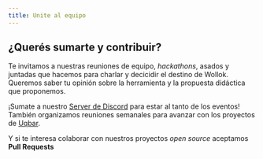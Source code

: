 ```yaml
---
title: Unite al equipo
---
```



## ¿Querés sumarte y contribuir?

Te invitamos a nuestras reuniones de equipo, _hackathons_, asados y juntadas que hacemos para charlar y decicidir el destino de Wollok.
Queremos saber tu opinión sobre la herramienta y la propuesta didáctica que proponemos.

¡Sumate a nuestro [Server de Discord](https://discord.gg/9vMbuabnuc) para estar al tanto de los eventos!
También organizamos reuniones semanales para avanzar con los proyectos de [Uqbar](https://uqbar.org). 

Y si te interesa colaborar con nuestros proyectos _open source_ aceptamos **Pull Requests** <Icon name="github" />

<LinkCard
  title="Mirá Wollok en Github"
  description="Ahí vas a encontrar links a los repositorios y buscá un issue que te interese."
  href="https://github.com/uqbar-project/wollok-language"
  target="blank"
/>